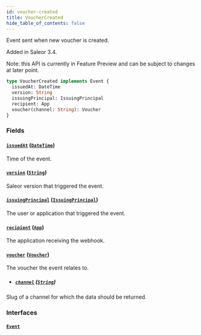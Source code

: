 ```yaml
---
id: voucher-created
title: VoucherCreated
hide_table_of_contents: false
---
```


Event sent when new voucher is created.

Added in Saleor 3.4.

Note: this API is currently in Feature Preview and can be subject to changes at later point.

```graphql
type VoucherCreated implements Event {
  issuedAt: DateTime
  version: String
  issuingPrincipal: IssuingPrincipal
  recipient: App
  voucher(channel: String): Voucher
}
```

### Fields

#### [`issuedAt`](#) ([`DateTime`](../../../developer/api-reference/scalars/date-time))

Time of the event.

#### [`version`](#) ([`String`](../../../developer/api-reference/scalars/string))

Saleor version that triggered the event.

#### [`issuingPrincipal`](#) ([`IssuingPrincipal`](../../../developer/api-reference/unions/issuing-principal))

The user or application that triggered the event.

#### [`recipient`](#) ([`App`](../../../developer/api-reference/objects/app))

The application receiving the webhook.

#### [`voucher`](#) ([`Voucher`](../../../developer/api-reference/objects/voucher))

The voucher the event relates to.

- ##### [`channel`](#) ([`String`](../../../developer/api-reference/scalars/string))

Slug of a channel for which the data should be returned.

### Interfaces

#### [`Event`](../../../developer/api-reference/interfaces/event)
